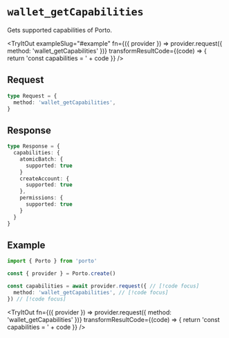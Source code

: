 
# `wallet_getCapabilities`

Gets supported capabilities of Porto.

<TryItOut
  exampleSlug="#example"
  fn={({ provider }) => provider.request({ method: 'wallet_getCapabilities' })}
  transformResultCode={(code) => {
    return 'const capabilities = ' + code
  }}
/>

## Request

```ts
type Request = {
  method: 'wallet_getCapabilities',
}
```

## Response

```ts
type Response = {
  capabilities: {
    atomicBatch: {
      supported: true
    }
    createAccount: {
      supported: true
    },
    permissions: {
      supported: true
    }
  }
}
```

## Example

```ts twoslash
import { Porto } from 'porto'

const { provider } = Porto.create()

const capabilities = await provider.request({ // [!code focus]
  method: 'wallet_getCapabilities', // [!code focus]
}) // [!code focus]
```

<TryItOut
  fn={({ provider }) => provider.request({ method: 'wallet_getCapabilities' })}
  transformResultCode={(code) => {
    return 'const capabilities = ' + code
  }}
/>